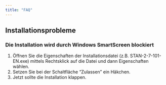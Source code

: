 ---
title: "FAQ"
---

## Installationsprobleme

### Die Installation wird durch Windows SmartScreen blockiert

1.  Öffnen Sie die Eigenschaften der Installationsdatei (z.B. STAN-2-7-101-EN.exe) mittels Rechtsklick auf die Datei und dann Eigenschaften wählen.
2.  Setzen Sie bei der Schaltfläche "Zulassen" ein Häkchen.
3.  Jetzt sollte die Installation klappen.

# 
